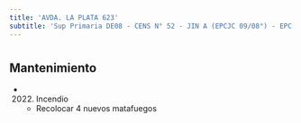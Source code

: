 ```yaml
---
title: 'AVDA. LA PLATA 623'
subtitle: 'Sup Primaria DE08 - CENS N° 52 - JIN A (EPCJC 09/08°) - EPC N° 09 FLORENTINO AMEGHINO'
---
```


#


## Mantenimiento

*  (2022) Incendio 
    + Recolocar 4 nuevos matafuegos



